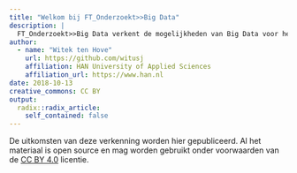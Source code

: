 ```yaml
---
title: "Welkom bij FT_Onderzoekt>>Big Data"
description: |
  FT_Onderzoekt>>Big Data verkent de mogelijkheden van Big Data voor het MKB
author:
  - name: "Witek ten Hove"
    url: https://github.com/witusj
    affiliation: HAN University of Applied Sciences
    affiliation_url: https://www.han.nl
date: 2018-10-13
creative_commons: CC BY
output:
  radix::radix_article:
    self_contained: false
---
```


De uitkomsten van deze verkenning worden hier gepubliceerd. Al het materiaal is open source en mag worden gebruikt onder voorwaarden van de [CC BY 4.0](https://creativecommons.org/licenses/by/4.0/legalcode.nl) licentie.